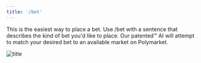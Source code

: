 ```yaml
---
title: '/bet'
---
```


This is the easiest way to place a bet.
Use /bet with a sentence that describes the kind of bet you'd like to place. 
Our patented™️ AI will attempt to match your desired bet to an available market on Polymarket.

![title](/images/bet_example.png)